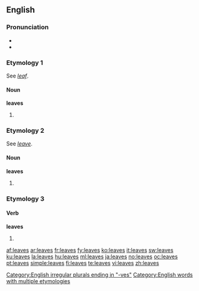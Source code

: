 ==English==

{{rank|trust|perfectly|fixed|851|leaves|chair|date|summer}}

===Pronunciation===
*{{IPA|/liːvz/}}
*{{audio|en-us-leaves.ogg|Audio (US)}}

===Etymology 1===
See ''[[leaf]]''.

====Noun====
{{wikipedia}}
'''leaves'''

# {{plural of|[[leaf]]}}

===Etymology 2===
See ''[[leave]]''.

====Noun====
'''leaves'''

# {{plural of|[[leave]]}}

===Etymology 3===
====Verb====
'''leaves'''
# {{third-person singular of|[[leave]]}}

[[Category:English irregular plurals ending in "-ves"]]
[[Category:English words with multiple etymologies]]

[[af:leaves]]
[[ar:leaves]]
[[fr:leaves]]
[[fy:leaves]]
[[ko:leaves]]
[[it:leaves]]
[[sw:leaves]]
[[ku:leaves]]
[[la:leaves]]
[[hu:leaves]]
[[ml:leaves]]
[[ja:leaves]]
[[no:leaves]]
[[oc:leaves]]
[[pt:leaves]]
[[simple:leaves]]
[[fi:leaves]]
[[te:leaves]]
[[vi:leaves]]
[[zh:leaves]]